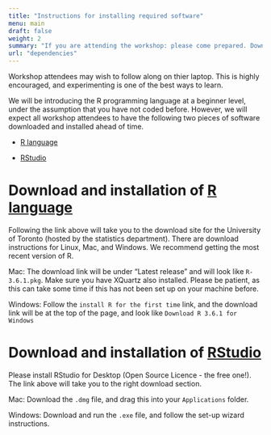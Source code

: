 ```yaml
---
title: "Instructions for installing required software"
menu: main
draft: false
weight: 2
summary: "If you are attending the workshop: please come prepared. Download and install the required software ahead of time."
url: "dependencies"
---
```


Workshop attendees may wish to follow along on thier laptop. This is highly encouraged, and experimenting is one of the best ways to learn. 

We will be introducing the R programming language at a beginner level, under the assumption that you have not coded before. However, we will expect all workshop attendees to have the following two pieces of software downloaded and installed ahead of time. 

- [R language](https://cran.utstat.utoronto.ca/)

- [RStudio](https://rstudio.com/products/rstudio/download/#download)

# Download and installation of [R language](https://cran.utstat.utoronto.ca/)

Following the link above will take you to the download site for the University of Toronto (hosted by the statistics department). There are download instructions for Linux, Mac, and Windows. We recommend getting the most recent version of R.

Mac: The download link will be under "Latest release" and will look like `R-3.6.1.pkg`. Make sure you have XQuartz also installed. Please be patient, as this can take some time if this has not been set up on your machine before. 

Windows: Follow the `install R for the first time` link, and the download link will be at the top of the page, and look like `Download R 3.6.1 for Windows`

# Download and installation of [RStudio](https://rstudio.com/products/rstudio/download/#download)

Please install RStudio for Desktop (Open Source Licence - the free one!). The link above will take you to the right download section. 

Mac: Download the `.dmg` file, and drag this into your `Applications` folder.

Windows: Download and run the `.exe` file, and follow the set-up wizard instructions.

